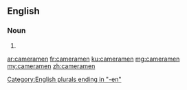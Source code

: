 ==English==

===Noun===
{{head|en|plural}}

# {{plural of|cameraman|lang=en|nocat=1}}

[[Category:English plurals ending in "-en"]]

[[ar:cameramen]]
[[fr:cameramen]]
[[ku:cameramen]]
[[mg:cameramen]]
[[my:cameramen]]
[[zh:cameramen]]